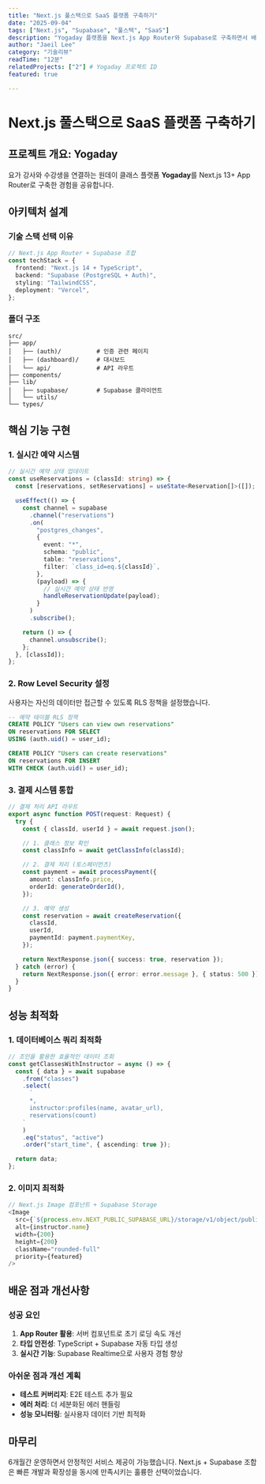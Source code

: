 ```yaml
---
title: "Next.js 풀스택으로 SaaS 플랫폼 구축하기"
date: "2025-09-04"
tags: ["Next.js", "Supabase", "풀스택", "SaaS"]
description: "Yogaday 플랫폼을 Next.js App Router와 Supabase로 구축하면서 배운 풀스택 개발 노하우를 공유합니다."
author: "Jaeil Lee"
category: "기술리뷰"
readTime: "12분"
relatedProjects: ["2"] # Yogaday 프로젝트 ID
featured: true

---
```


# Next.js 풀스택으로 SaaS 플랫폼 구축하기

## 프로젝트 개요: Yogaday

요가 강사와 수강생을 연결하는 원데이 클래스 플랫폼 **Yogaday**를 Next.js 13+ App Router로 구축한 경험을 공유합니다.

## 아키텍처 설계

### 기술 스택 선택 이유

```typescript
// Next.js App Router + Supabase 조합
const techStack = {
  frontend: "Next.js 14 + TypeScript",
  backend: "Supabase (PostgreSQL + Auth)",
  styling: "TailwindCSS",
  deployment: "Vercel",
};
```

### 폴더 구조

```
src/
├── app/
│   ├── (auth)/          # 인증 관련 페이지
│   ├── (dashboard)/     # 대시보드
│   └── api/             # API 라우트
├── components/
├── lib/
│   ├── supabase/        # Supabase 클라이언트
│   └── utils/
└── types/
```

## 핵심 기능 구현

### 1. 실시간 예약 시스템

```typescript
// 실시간 예약 상태 업데이트
const useReservations = (classId: string) => {
  const [reservations, setReservations] = useState<Reservation[]>([]);

  useEffect(() => {
    const channel = supabase
      .channel("reservations")
      .on(
        "postgres_changes",
        {
          event: "*",
          schema: "public",
          table: "reservations",
          filter: `class_id=eq.${classId}`,
        },
        (payload) => {
          // 실시간 예약 상태 반영
          handleReservationUpdate(payload);
        }
      )
      .subscribe();

    return () => {
      channel.unsubscribe();
    };
  }, [classId]);
};
```

### 2. Row Level Security 설정

사용자는 자신의 데이터만 접근할 수 있도록 RLS 정책을 설정했습니다.

```sql
-- 예약 테이블 RLS 정책
CREATE POLICY "Users can view own reservations"
ON reservations FOR SELECT
USING (auth.uid() = user_id);

CREATE POLICY "Users can create reservations"
ON reservations FOR INSERT
WITH CHECK (auth.uid() = user_id);
```

### 3. 결제 시스템 통합

```typescript
// 결제 처리 API 라우트
export async function POST(request: Request) {
  try {
    const { classId, userId } = await request.json();

    // 1. 클래스 정보 확인
    const classInfo = await getClassInfo(classId);

    // 2. 결제 처리 (토스페이먼츠)
    const payment = await processPayment({
      amount: classInfo.price,
      orderId: generateOrderId(),
    });

    // 3. 예약 생성
    const reservation = await createReservation({
      classId,
      userId,
      paymentId: payment.paymentKey,
    });

    return NextResponse.json({ success: true, reservation });
  } catch (error) {
    return NextResponse.json({ error: error.message }, { status: 500 });
  }
}
```

## 성능 최적화

### 1. 데이터베이스 쿼리 최적화

```typescript
// 조인을 활용한 효율적인 데이터 조회
const getClassesWithInstructor = async () => {
  const { data } = await supabase
    .from("classes")
    .select(
      `
      *,
      instructor:profiles(name, avatar_url),
      reservations(count)
    `
    )
    .eq("status", "active")
    .order("start_time", { ascending: true });

  return data;
};
```

### 2. 이미지 최적화

```typescript
// Next.js Image 컴포넌트 + Supabase Storage
<Image
  src={`${process.env.NEXT_PUBLIC_SUPABASE_URL}/storage/v1/object/public/avatars/${instructor.avatar}`}
  alt={instructor.name}
  width={200}
  height={200}
  className="rounded-full"
  priority={featured}
/>
```

## 배운 점과 개선사항

### 성공 요인

1. **App Router 활용**: 서버 컴포넌트로 초기 로딩 속도 개선
2. **타입 안전성**: TypeScript + Supabase 자동 타입 생성
3. **실시간 기능**: Supabase Realtime으로 사용자 경험 향상

### 아쉬운 점과 개선 계획

- **테스트 커버리지**: E2E 테스트 추가 필요
- **에러 처리**: 더 세분화된 에러 핸들링
- **성능 모니터링**: 실사용자 데이터 기반 최적화

## 마무리

6개월간 운영하면서 안정적인 서비스 제공이 가능했습니다. Next.js + Supabase 조합은 빠른 개발과 확장성을 동시에 만족시키는 훌륭한 선택이었습니다.
